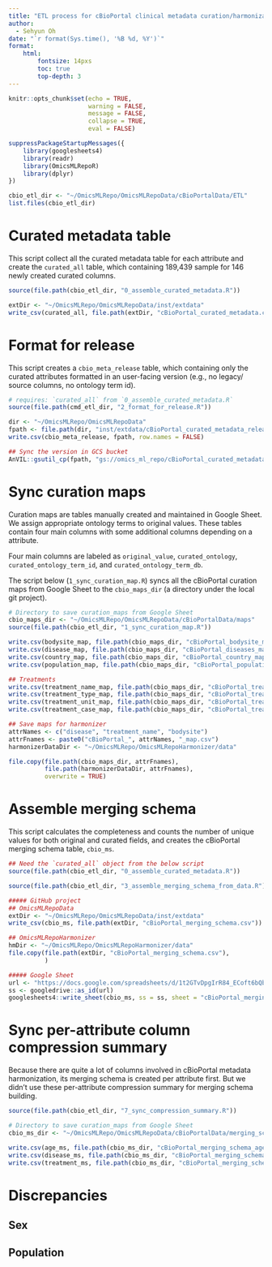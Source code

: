 ```yaml
---
title: "ETL process for cBioPortal clinical metadata curation/harmonization"
author:
  - Sehyun Oh
date: "`r format(Sys.time(), '%B %d, %Y')`"
format:
    html:
        fontsize: 14pxs
        toc: true
        top-depth: 3
---
```


```r
knitr::opts_chunk$set(echo = TRUE, 
                      warning = FALSE,
                      message = FALSE,
                      collapse = TRUE,
                      eval = FALSE)
```

```r
suppressPackageStartupMessages({
    library(googlesheets4)
    library(readr)
    library(OmicsMLRepoR)
    library(dplyr)
})

cbio_etl_dir <- "~/OmicsMLRepo/OmicsMLRepoData/cBioPortalData/ETL"
list.files(cbio_etl_dir)
```


# Curated metadata table
This script collect all the curated metadata table for each attribute and 
create the `curated_all` table, which containing 189,439 sample for 146 newly
created curated columns.

```r
source(file.path(cbio_etl_dir, "0_assemble_curated_metadata.R"))
```

```r
extDir <- "~/OmicsMLRepo/OmicsMLRepoData/inst/extdata"
write_csv(curated_all, file.path(extDir, "cBioPortal_curated_metadata.csv")) # 189,439 x 146
```


# Format for release
This script creates a `cbio_meta_release` table, which containing only 
the curated attributes formatted in an user-facing version (e.g., no legacy/
source columns, no ontology term id).

```r
# requires: `curated_all` from `0_assemble_curated_metadata.R`
source(file.path(cmd_etl_dir, "2_format_for_release.R"))
```

```r
dir <- "~/OmicsMLRepo/OmicsMLRepoData"
fpath <- file.path(dir, "inst/extdata/cBioPortal_curated_metadata_release.csv")
write.csv(cbio_meta_release, fpath, row.names = FALSE)

## Sync the version in GCS bucket
AnVIL::gsutil_cp(fpath, "gs://omics_ml_repo/cBioPortal_curated_metadata_release.csv")
```


# Sync curation maps
Curation maps are tables manually created and maintained in Google Sheet. We
assign appropriate ontology terms to original values. These tables contain four 
main columns with some additional columns depending on a attribute.

Four main columns are labeled as `original_value`, `curated_ontology`,
`curated_ontology_term_id`, and `curated_ontology_term_db`.

The script below (`1_sync_curation_map.R`) syncs all the cBioPortal curation maps
from Google Sheet to the `cbio_maps_dir` (a directory under the local git 
project).

```r
# Directory to save curation_maps from Google Sheet
cbio_maps_dir <- "~/OmicsMLRepo/OmicsMLRepoData/cBioPortalData/maps"
source(file.path(cbio_etl_dir, "1_sync_curation_map.R"))
```

```r
write.csv(bodysite_map, file.path(cbio_maps_dir, "cBioPortal_bodysite_map.csv"), row.names = FALSE)
write.csv(disease_map, file.path(cbio_maps_dir, "cBioPortal_diseases_map.csv"), row.names = FALSE)
write.csv(country_map, file.path(cbio_maps_dir, "cBioPortal_country_map.csv"), row.names = FALSE)
write.csv(population_map, file.path(cbio_maps_dir, "cBioPortal_population_map.csv"), row.names = FALSE)

## Treatments
write.csv(treatment_name_map, file.path(cbio_maps_dir, "cBioPortal_treatment_name_map.csv"), row.names = FALSE)
write.csv(treatment_type_map, file.path(cbio_maps_dir, "cBioPortal_treatment_type_map.csv"), row.names = FALSE)
write.csv(treatment_unit_map, file.path(cbio_maps_dir, "cBioPortal_treatment_unit_map.csv"), row.names = FALSE)
write.csv(treatment_case_map, file.path(cbio_maps_dir, "cBioPortal_treatment_case_map.csv"), row.names = FALSE)
```

```r
## Save maps for harmonizer
attrNames <- c("disease", "treatment_name", "bodysite")
attrFnames <- paste0("cBioPortal_", attrNames, "_map.csv")
harmonizerDataDir <- "~/OmicsMLRepo/OmicsMLRepoHarmonizer/data"

file.copy(file.path(cbio_maps_dir, attrFnames),
          file.path(harmonizerDataDir, attrFnames),
          overwrite = TRUE)
```

# Assemble merging schema
This script calculates the completeness and counts the number of unique 
values for both original and curated fields, and creates the cBioPortal 
merging schema table, `cbio_ms`.

```r
## Need the `curated_all` object from the below script
source(file.path(cbio_etl_dir, "0_assemble_curated_metadata.R"))
```

```r
source(file.path(cbio_etl_dir, "3_assemble_merging_schema_from_data.R"))
```

```r
##### GitHub project
## OmicsMLRepoData
extDir <- "~/OmicsMLRepo/OmicsMLRepoData/inst/extdata"
write_csv(cbio_ms, file.path(extDir, "cBioPortal_merging_schema.csv"))

## OmicsMLRepoHarmonizer
hmDir <- "~/OmicsMLRepo/OmicsMLRepoHarmonizer/data"
file.copy(file.path(extDir, "cBioPortal_merging_schema.csv"),
          )

##### Google Sheet
url <- "https://docs.google.com/spreadsheets/d/1t2GTvDpgIrR84_ECoft6bQbb2qUr9RoeFtLZWM-ZRDI/edit?usp=sharing"
ss <- googledrive::as_id(url)
googlesheets4::write_sheet(cbio_ms, ss = ss, sheet = "cBioPortal_merging_schema")
```


# Sync per-attribute column compression summary
Because there are quite a lot of columns involved in cBioPortal metadata 
harmonization, its merging schema is created per attribute first. But we didn't
use these per-attribute compression summary for merging schema building. 
```r
source(file.path(cbio_etl_dir, "7_sync_compression_summary.R"))
```

```r
# Directory to save curation_maps from Google Sheet
cbio_ms_dir <- "~/OmicsMLRepo/OmicsMLRepoData/cBioPortalData/merging_schema/"

write.csv(age_ms, file.path(cbio_ms_dir, "cBioPortal_merging_schema_age.csv"), row.names = FALSE)
write.csv(disease_ms, file.path(cbio_ms_dir, "cBioPortal_merging_schema_disease.csv"), row.names = FALSE)
write.csv(treatment_ms, file.path(cbio_ms_dir, "cBioPortal_merging_schema_treatment.csv"), row.names = FALSE)
```


# Discrepancies
## Sex
## Population